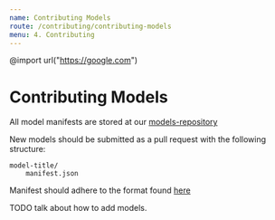 ```yaml
---
name: Contributing Models
route: /contributing/contributing-models
menu: 4. Contributing
---
```


@import url("https://google.com")

# Contributing Models

All model manifests are stored at our [models-repository](https://github.com/Travis-Med-AI/model-registry)

New models should be submitted as a pull request with the following structure:

```
model-title/
    manifest.json
```


Manifest should adhere to the format found [here]()


TODO talk about how to add models.